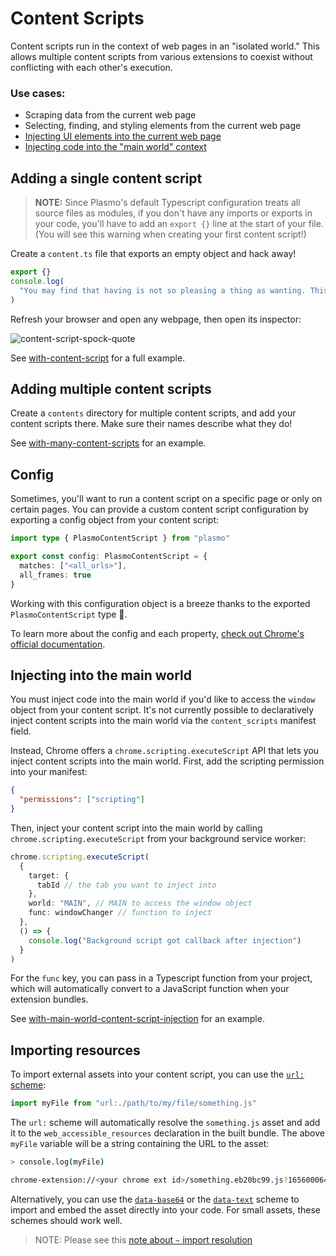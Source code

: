 # Content Scripts

Content scripts run in the context of web pages in an "isolated world." This allows multiple content scripts from various extensions to coexist without conflicting with each other's execution.

### Use cases:

- Scraping data from the current web page
- Selecting, finding, and styling elements from the current web page
- [Injecting UI elements into the current web page](/browser-extension/content-scripts-ui)
- [Injecting code into the "main world" context](#injecting-into-the-main-world)

## Adding a single content script

> **NOTE:** Since Plasmo's default Typescript configuration treats all source files as modules, if you don't have any imports or exports in your code, you'll have to add an `export {}` line at the start of your file. (You will see this warning when creating your first content script!)

Create a `content.ts` file that exports an empty object and hack away!

```ts
export {}
console.log(
  "You may find that having is not so pleasing a thing as wanting. This is not logical, but it is often true."
)
```

Refresh your browser and open any webpage, then open its inspector:

![content-script-spock-quote](/screenshots/2022-09-26-11-01-08.png)

See [with-content-script](https://github.com/PlasmoHQ/examples/tree/main/with-content-script) for a full example.

## Adding multiple content scripts

Create a `contents` directory for multiple content scripts, and add your content scripts there. Make sure their names describe what they do!

See [with-many-content-scripts](https://github.com/PlasmoHQ/examples/tree/main/with-many-content-scripts) for an example.

## Config

Sometimes, you'll want to run a content script on a specific page or only on certain pages. You can provide a custom content script configuration by exporting a config object from your content script:

```ts
import type { PlasmoContentScript } from "plasmo"

export const config: PlasmoContentScript = {
  matches: ["<all_urls>"],
  all_frames: true
}
```

Working with this configuration object is a breeze thanks to the exported `PlasmoContentScript` type 🥳.

To learn more about the config and each property, [check out Chrome's official documentation](https://developer.chrome.com/docs/extensions/mv3/content_scripts/#static-declarative).

## Injecting into the main world

You must inject code into the main world if you'd like to access the `window` object from your content script. It's not currently possible to declaratively inject content scripts into the main world via the `content_scripts` manifest field.

Instead, Chrome offers a `chrome.scripting.executeScript` API that lets you inject content scripts into the main world. First, add the scripting permission into your manifest:

```json
{
  "permissions": ["scripting"]
}
```

Then, inject your content script into the main world by calling `chrome.scripting.executeScript` from your background service worker:

```ts
chrome.scripting.executeScript(
  {
    target: {
      tabId // the tab you want to inject into
    },
    world: "MAIN", // MAIN to access the window object
    func: windowChanger // function to inject
  },
  () => {
    console.log("Background script got callback after injection")
  }
)
```

For the `func` key, you can pass in a Typescript function from your project, which will automatically convert to a JavaScript function when your extension bundles.

See [with-main-world-content-script-injection](https://github.com/PlasmoHQ/examples/tree/main/with-main-world-content-script-injection) for an example.

## Importing resources

To import external assets into your content script, you can use the [`url:` scheme](/browser-extension/import#url):

```ts
import myFile from "url:./path/to/my/file/something.js"
```

The `url:` scheme will automatically resolve the `something.js` asset and add it to the `web_accessible_resources` declaration in the built bundle. The above `myFile` variable will be a string containing the URL to the asset:

```sh
> console.log(myFile)

chrome-extension://<your chrome ext id>/something.eb20bc99.js?1656000646313
```

Alternatively, you can use the [`data-base64`](/browser-extension/import#data-base64) or the [`data-text`](/browser-extension/import#data-text) scheme to import and embed the asset directly into your code. For small assets, these schemes should work well.

> NOTE: Please see this [note about `~` import resolution](/workflows/faq#tilde-import-resolution)
